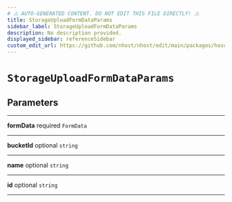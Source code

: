```yaml
---
# ⚠️ AUTO-GENERATED CONTENT. DO NOT EDIT THIS FILE DIRECTLY! ⚠️
title: StorageUploadFormDataParams
sidebar_label: StorageUploadFormDataParams
description: No description provided.
displayed_sidebar: referenceSidebar
custom_edit_url: https://github.com/nhost/nhost/edit/main/packages/hasura-storage-js/src/utils/types.ts#L37
---
```


# `StorageUploadFormDataParams`

## Parameters

---

**<span className="parameter-name">formData</span>** <span className="optional-status">required</span> <code>FormData</code>

---

**<span className="parameter-name">bucketId</span>** <span className="optional-status">optional</span> <code>string</code>

---

**<span className="parameter-name">name</span>** <span className="optional-status">optional</span> <code>string</code>

---

**<span className="parameter-name">id</span>** <span className="optional-status">optional</span> <code>string</code>

---
